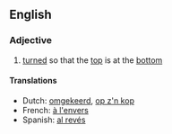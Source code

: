 ==English==

===Adjective===
{{en-adj}}

# [[turned]] so that the [[top]] is at the [[bottom]]

====Translations====
* Dutch: [[omgekeerd]], [[op z'n kop]]
* French: [[à l'envers]]
* Spanish: [[al revés]]